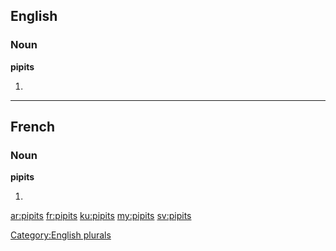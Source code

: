 ==English==

===Noun===
'''pipits'''

# {{plural of|pipit}}

[[Category:English plurals]]

----

==French==

===Noun===
'''pipits''' {{m}}

# {{plural of|pipit|lang=fr}}

[[ar:pipits]]
[[fr:pipits]]
[[ku:pipits]]
[[my:pipits]]
[[sv:pipits]]